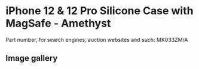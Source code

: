 
# iPhone 12 & 12 Pro Silicone Case with MagSafe - Amethyst

Part number, for search engines, auction websites and such: MK033ZM/A

## Image gallery

<div style={{ width: "768px" }}>
  <GalleryComponent
    images={[
      {
        original: "/everysource/MK033.png",
        thumbnail: "/everypreview/MK033.png",
      },
      {
        original: "/everysource/MK033_AV01.png",
        thumbnail: "/everypreview/MK033_AV01.png",
      },
      {
        original: "/everysource/MK033_AV02.png",
        thumbnail: "/everypreview/MK033_AV02.png",
      },
      {
        original: "/everysource/MK033_AV03.png",
        thumbnail: "/everypreview/MK033_AV03.png",
      },
      {
        original: "/everysource/MK033_AV04.png",
        thumbnail: "/everypreview/MK033_AV04.png",
      },
      {
        original: "/everysource/MK033_AV05.png",
        thumbnail: "/everypreview/MK033_AV05.png",
      },
      {
        original: "/everysource/MK033_AV06.png",
        thumbnail: "/everypreview/MK033_AV06.png",
      },
      {
        original: "/everysource/MK033_AV07.png",
        thumbnail: "/everypreview/MK033_AV07.png",
      },
      {
        original: "/everysource/MK033_AV08.png",
        thumbnail: "/everypreview/MK033_AV08.png",
      },
      {
        original: "/everysource/MK033_AV09.png",
        thumbnail: "/everypreview/MK033_AV09.png",
      },
      {
        original: "/everysource/MK033_AV10.png",
        thumbnail: "/everypreview/MK033_AV10.png",
      }
    ]}
  />
</div>